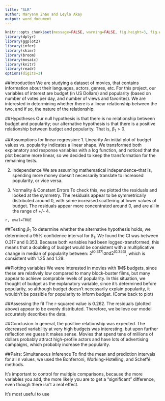 ```yaml
---
title: "SLR"
author: Maryann Zhao and Leyla Akay
output: word_document
---
```


```r
knitr::opts_chunk$set(message=FALSE, warning=FALSE, fig.height=3, fig.width=5, fig.align = "center")
library(dplyr)
library(ggplot2)
library(infer)
library(skimr)
library(broom)
library(mosaic)
library(knitr)
library(readr)
options(digits=3)
```
##Introduction
We are studying a dataset of movies, that contains information about their languages, actors, genres, etc. For this project, our variables of interest are budget (in US Dollars) and popularity (based on number of votes per day, and number of views and favorites). We are interested in determining whether there is a linear relationship between the two, and if so, the nature of the relationship. 

##Hypotheses
Our null hypothesis is that there is no relationship between budget and popularity; our alternative hypothesis is that there is a positive relationship between budget and popularity. That is, $\beta_1 > 0$. 

##Assumptions for linear regression:
1. Linearity
An initial plot of budget values vs. popularity indicates a linear shape. We transformed both explanatory and response variables with a log function, and noticed that the plot became more linear, so we decided to keep the transformation for the remaining tests.

2. Independence
We are assuming mathematical independence--that is, spending more money doesn't necessarily translate to increased popularity, or vice versa. 

3. Normality & Constant Errors
To check this, we plotted the residuals and looked at the symmetry. The residuals appear to be symmetrically distributed around 0, with some increased scattering at lower values of budget. The residuals appear more concentrated around 0, and are all in the range of +/- 4.  

```
r, eval=TRUE

```
##Testing $\beta_1$
To determine whether the alternative hypothesis holds, we determined a 95% confidence interval for $\beta_1$. We found the CI was between 0.317 and 0.353. Because both variables had been logged-transformed, this means that a doubling of budget would be consistent with a multiplicative change in median of popularity between:
$2^(0.317) and 2^(0.353)$, which is consistent with 1.25 and 1.28.

##Plotting variables
We were interested in movies with 1M$ budgets, since these are relatively low compared to many block-buster films, but many appear to achieve comprable levels of popularity. In this situation, we thought of budget as the explanatory variable, since it's determined before popularity, so although budget doesn't necessarily explain popularity, it wouldn't be possible for popularity to inform budget. 
(Come back to plot)

##Assessing the fit
The r-squared value is 0.262. The residuals (plotted above) appear to be evenly distributed. Therefore, we believe our model accurately describes the data. 

##Conclusion
In general, the positive relationship was expected. The decreased variability at very high budgets was interesting, but upon further reflection we guess it makes sense. Movies that spend tens of millions of dollars probably attract high-profile actors and have lots of advertising campaigns, which probably increase the popularity. 

##Pairs: Simultaneous Inference
To find the mean and prediction intervals for all n values, we used the Bonferroni, Working-Hotelling, and Scheffé methods. 

It's important to control for multiple comparisons, because the more variables you add, the more likely you are to get a "significant" difference, even though there isn't a real effect.

It's most useful to use 
